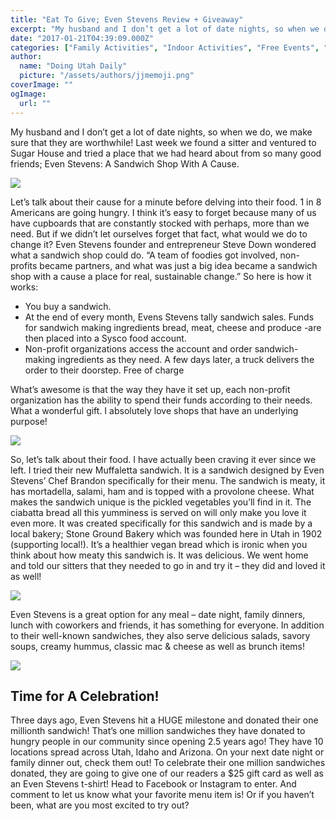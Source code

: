 ```yaml
---
title: "Eat To Give; Even Stevens Review + Giveaway"
excerpt: "My husband and I don’t get a lot of date nights, so when we do, we make sure that they are worthwhile! Last week we found a sitter and ventured to Sug..."
date: "2017-01-21T04:39:09.000Z"
categories: ["Family Activities", "Indoor Activities", "Free Events", "Food & Dining", "Arts & Culture"]
author:
  name: "Doing Utah Daily"
  picture: "/assets/authors/jjmemoji.png"
coverImage: ""
ogImage:
  url: ""
---
```


My husband and I don’t get a lot of date nights, so when we do, we make sure that they are worthwhile! Last week we found a sitter and ventured to Sugar House and tried a place that we had heard about from so many good friends; Even Stevens: A Sandwich Shop With A Cause.

![](https://web-beta.archive.org/web/20170201011235im_/https://i2.wp.com/blog.doingutahdaily.com/wp-content/uploads/2017/01/Even-Stevens-Sandiwch-Shop-Review-and-Giveaway-SLC-Utah-2-e1485033660146-768x1024.jpg?resize=768%2C1024)

Let’s talk about their cause for a minute before delving into their food. 1 in 8 Americans are going hungry. I think it’s easy to forget because many of us have cupboards that are constantly stocked with perhaps, more than we need. But if we didn’t let ourselves forget that fact, what would we do to change it? Even Stevens founder and entrepreneur Steve Down wondered what a sandwich shop could do. “A team of foodies got involved, non-profits became partners, and what was just a big idea became a sandwich shop with a cause a place for real, sustainable change.” So here is how it works:

*   You buy a sandwich.
*   At the end of every month, Evens Stevens tally sandwich sales. Funds for sandwich making ingredients bread, meat, cheese and produce -are then placed into a Sysco food account.
*   Non-profit organizations access the account and order sandwich-making ingredients as they need. A few days later, a truck delivers the order to their doorstep. Free of charge

What’s awesome is that the way they have it set up, each non-profit organization has the ability to spend their funds according to their needs. What a wonderful gift. I absolutely love shops that have an underlying purpose!

![](https://web-beta.archive.org/web/20170201011235im_/https://i1.wp.com/blog.doingutahdaily.com/wp-content/uploads/2017/01/Even-Stevens-Sandiwch-Shop-Review-and-Giveaway-SLC-Utah-10-e1485033708893-768x1024.jpg?resize=768%2C1024)

So, let’s talk about their food. I have actually been craving it ever since we left. I tried their new Muffaletta sandwich. It is a sandwich designed by Even Stevens’ Chef Brandon specifically for their menu. The sandwich is meaty, it has mortadella, salami, ham and is topped with a provolone cheese. What makes the sandwich unique is the pickled vegetables you’ll find in it. The ciabatta bread all this yumminess is served on will only make you love it even more. It was created specifically for this sandwich and is made by a local bakery; Stone Ground Bakery which was founded here in Utah in 1902 (supporting local!). It’s a healthier vegan bread which is ironic when you think about how meaty this sandwich is. It was delicious. We went home and told our sitters that they needed to go in and try it – they did and loved it as well!

![](https://web-beta.archive.org/web/20170201011235im_/https://i0.wp.com/blog.doingutahdaily.com/wp-content/uploads/2017/01/Even-Stevens-Sandiwch-Shop-Review-and-Giveaway-SLC-Utah-5.jpg?resize=1024%2C768)

Even Stevens is a great option for any meal – date night, family dinners, lunch with coworkers and friends, it has something for everyone. In addition to their well-known sandwiches, they also serve delicious salads, savory soups, creamy hummus, classic mac & cheese as well as brunch items!

![](https://web-beta.archive.org/web/20170201011235im_/https://i2.wp.com/blog.doingutahdaily.com/wp-content/uploads/2017/01/Even-Stevens-Sandiwch-Shop-Review-and-Giveaway-SLC-Utah-11.jpg?resize=1024%2C1024)

## **Time for A Celebration!**

Three days ago, Even Stevens hit a HUGE milestone and donated their one millionth sandwich! That’s one million sandwiches they have donated to hungry people in our community since opening 2.5 years ago! They have 10 locations spread across Utah, Idaho and Arizona. On your next date night or family dinner out, check them out! To celebrate their one million sandwiches donated, they are going to give one of our readers a $25 gift card as well as an Even Stevens t-shirt! Head to Facebook or Instagram to enter. And comment to let us know what your favorite menu item is! Or if you haven’t been, what are you most excited to try out?